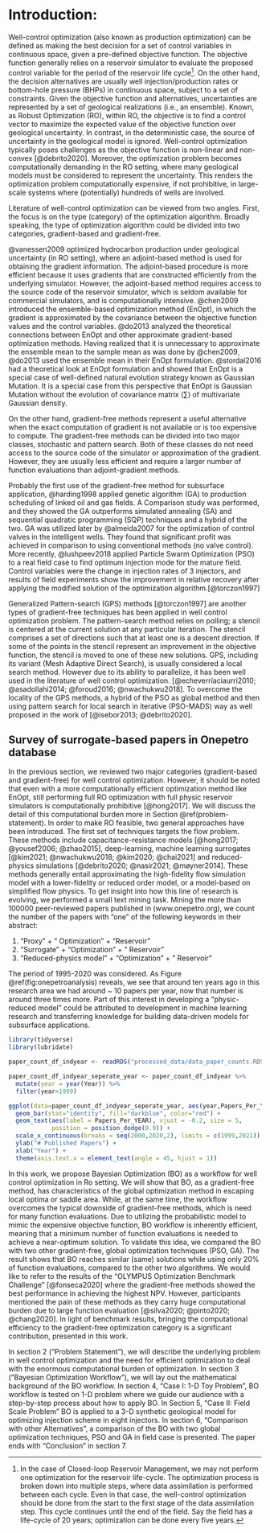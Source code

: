 
# Introduction:

\doublespacing

Well-control optimization (also known as production optimization) can be defined as making the best decision for a set of control variables in continuous space, given a pre-defined objective function. The objective function generally relies on a reservoir simulator to evaluate the proposed control variable for the period of the reservoir life cycle[^1]. On the other hand, the decision alternatives are usually well injection/production rates or bottom-hole pressure (BHPs) in continuous space, subject to a set of constraints. Given the objective function and alternatives, uncertainties are represented by a set of geological realizations (i.e., an ensemble). Known, as Robust Optimization (RO), within RO, the objective is to find a control vector to maximize the expected value of the objective function over geological uncertainty. In contrast, in the deterministic case, the source of uncertainty in the geological model is ignored. Well-control optimization typically poses challenges as the objective function is non-linear and non-convex [@debrito2020]. Moreover, the optimization problem becomes computationally demanding in the RO setting, where many geological models must be considered to represent the uncertainty. This renders the optimization problem computationally expensive, if not prohibitive, in large-scale systems where (potentially) hundreds of wells are involved.

[^1]: In the case of Closed-loop Reservoir Management, we may not perform one optimization for the reservoir life-cycle. The optimization process is broken down into multiple steps, where data assimilation is performed between each cycle. Even in that case, the well-control optimization should be done from the start to the first stage of the data assimilation step. This cycle continues until the end of the field. Say the field has a life-cycle of 20 years; optimization can be done every five years.

Literature of well-control optimization can be viewed from two angles. First, the focus is on the type (category) of the optimization algorithm. Broadly speaking, the type of optimization algorithm could be divided into two categories, gradient-based and gradient-free.

@vanessen2009 optimized hydrocarbon production under geological uncertainty (in RO setting), where an adjoint-based method is used for obtaining the gradient information. The adjoint-based procedure is more efficient because it uses gradients that are constructed efficiently from the underlying simulator. However, the adjoint-based method requires access to the source code of the reservoir simulator, which is seldom available for commercial simulators, and is computationally intensive. @chen2009 introduced the ensemble-based optimization method (EnOpt), in which the gradient is approximated by the covariance between the objective function values and the control variables. @do2013 analyzed the theoretical connections between EnOpt and other approximate gradient-based optimization methods. Having realized that it is unnecessary to approximate the ensemble mean to the sample mean as was done by @chen2009, @do2013 used the ensemble mean in their EnOpt formulation. @stordal2016 had a theoretical look at EnOpt formulation and showed that EnOpt is a special case of well-defined natural evolution strategy known as Gaussian Mutation. It is a special case from this perspective that EnOpt is Gaussian Mutation without the evolution of covariance matrix $(\sum)$ of multivariate Gaussian density.

On the other hand, gradient-free methods represent a useful alternative when the exact computation of gradient is not available or is too expensive to compute. The gradient-free methods can be divided into two major classes, stochastic and pattern search. Both of these classes do not need access to the source code of the simulator or approximation of the gradient. However, they are usually less efficient and require a larger number of function evaluations than adjoint-gradient methods.

Probably the first use of the gradient-free method for subsurface application, @harding1998 applied genetic algorithm (GA) to production scheduling of linked oil and gas fields. A Comparison study was performed, and they showed the GA outperforms simulated annealing (SA) and sequential quadratic programming (SQP) techniques and a hybrid of the two. GA was utilized later by @almeida2007 for the optimization of control valves in the intelligent wells. They found that significant profit was achieved in comparison to using conventional methods (no valve control). More recently, @lushpeev2018 applied Particle Swarm Optimization (PSO) to a real field case to find optimum injection mode for the mature field. Control variables were the change in injection rates of 3 injectors, and results of field experiments show the improvement in relative recovery after applying the modified solution of the optimization algorithm.[@torczon1997]

Generalized Pattern-search (GPS) methods [@torczon1997] are another types of gradient-free techniques has been applied in well control optimization problem. The pattern-search method relies on polling; a stencil is centered at the current solution at any particular iteration. The stencil comprises a set of directions such that at least one is a descent direction. If some of the points in the stencil represent an improvement in the objective function, the stencil is moved to one of these new solutions. GPS, including its variant (Mesh Adaptive Direct Search), is usually considered a local search method. However due to its ability to parallelize, it has been well used in the literature of well control optimization. [@echeverríaciaurri2010; @asadollahi2014; @foroud2016; @nwachukwu2018]. To overcome the locality of the GPS methods, a hybrid of the PSO as global method and then using pattern search for local search in iterative (PSO-MADS) way as well proposed in the work of [@isebor2013; @debrito2020].

## Survey of surrogate-based papers in Onepetro database

In the previous section, we reviewed two major categories (gradient-based and gradient-free) for well control optimization. However, it should be noted that even with a more computationally efficient optimization method like EnOpt, still performing full RO optimization with full physic reservoir simulators is computationally prohibitive [@hong2017]. We will discuss the detail of this computational burden more in Section \@ref(problem-statement). In order to make RO feasible, two general approaches have been introduced. The first set of techniques targets the flow problem. These methods include capacitance-resistance models [@hong2017; @yousef2006; @zhao2015], deep-learning, machine learning surrogates [@kim2021; @nwachukwu2018; @kim2020; @chai2021] and reduced-physics simulations [@debrito2020; @nasir2021; @møyner2014]. These methods generally entail approximating the high-fidelity flow simulation model with a lower-fidelity or reduced order model, or a model-based on simplified flow physics. To get insight into how this line of research is evolving, we performed a small text mining task. Mining the more than 100000 peer-reviewed papers published in (www.onepetro.org), we count the number of the papers with "one" of the following keywords in their abstract:

1.  "Proxy" + " Optimization" + "Reservoir"
2.  "Surrogate" + "Optimization" + " Reservoir"
3.  "Reduced-physics model" + "Optimization" + " Reservoir"

The period of 1995-2020 was considered. As Figure \@ref(fig:onepetroanalysis) reveals, we see that around ten years ago in this research area we had around \~ 10 papers per year, now that number is around three times more. Part of this interest in developing a "physic-reduced model" could be attributed to development in machine learning research and transferring knowledge for building data-driven models for subsurface applications.

```r

library(tidyverse)
library(lubridate)

paper_count_df_indyear <- readRDS("processed_data/data_paper_counts.RDS")

paper_count_df_indyear_seperate_year <- paper_count_df_indyear %>% 
  mutate(year = year(Year)) %>% 
  filter(year>1999)

ggplot(data=paper_count_df_indyear_seperate_year, aes(year,Papers_Per_YEAR)) +
  geom_bar(stat="identity", fill="darkblue", color="red") +
  geom_text(aes(label = Papers_Per_YEAR), vjust = -0.2, size = 5,
            position = position_dodge(0.9)) +
  scale_x_continuous(breaks = seq(2000,2020,2), limits = c(1999,2021)) +
  ylab("# Published Papers") +
  xlab("Year") +
  theme(axis.text.x = element_text(angle = 45, hjust = 1))

```

In this work, we propose Bayesian Optimization (BO) as a workflow for well control optimization in Ro setting. We will show that BO, as a gradient-free method, has characteristics of the global optimization method in escaping local optima or saddle area. While, at the same time, the workflow overcomes the typical downside of gradient-free methods, which is need for many function evaluations. Due to utilizing the probabilistic model to mimic the expensive objective function, BO workflow is inherently efficient, meaning that a minimum number of function evaluations is needed to achieve a near-optimum solution. To validate this idea, we compared the BO with two other gradient-free, global optimization techniques (PSO, GA). The result shows that BO reaches similar (same) solutions while using only 20% of function evaluations, compared to the other two algorithms. We would like to refer to the results of the "OLYMPUS Optimization Benchmark Challenge" [@fonseca2020] where the gradient-free methods showed the best performance in achieving the highest NPV. However, participants mentioned the pain of these methods as they carry huge computational burden due to large function evaluation [@silva2020; @pinto2020; @chang2020]. In light of benchmark results, bringing the computational efficiency to the gradient-free optimization category is a significant contribution, presented in this work.

In section 2 ("Problem Statement"), we will describe the underlying problem in well control optimization and the need for efficient optimization to deal with the enormous computational burden of optimization. In section 3 ("Bayesian Optimization Workflow"), we will lay out the mathematical background of the BO workflow. In section 4, "Case I: 1-D Toy Problem", BO workflow is tested on 1-D problem where we guide our audience with a step-by-step process about how to apply BO. In Section 5, "Case II: Field Scale Problem" BO is applied to a 3-D synthetic geological model for optimizing injection scheme in eight injectors. In section 6, "Comparison with other Alternatives", a comparison of the BO with two global optimization techniques, PSO and GA in field case is presented. The paper ends with "Conclusion" in section 7.

<!-- -   small function value f(x) with least search cost there are two conflicting objectives -->

<!-- -   Global Optimiation [\^1] -->

<!-- While developing a field, prediction of reservoir response to change in the variable is an am important factor to have an efficient reservoir management. The field of reservoir engineering is rich in the development and application of full-physics numerical simulations for forward modeling. However, the computational power needed to run such numerical simulators most of the time is huge. Especially, the framework of the Robust Optimization where uncertainty are considered through multiple of geological realization (thousand or multi-thousand), the practical applicability of such forward modeling is considerably limited. To address this challenge, the proxy-modeling for reservoir managemnet has emerged to reduce the cost of forward simulation. The root of this field goes back to the work of the [@bruce1943] where the analogy between flow of electricty in tthorugh te electrical device and the response of the reservoir was constructed. [@albertoni2003] Proposed the a Multivariate Linear Regression (MLR) to estimate the production from the well, where it claimed that total production at each is linear combination of injection rates with diffusitivity filter. Building on the work of [@albertoni2003], [@yousef2006] proposed a new procedure to quantify communication between wells, where for each injector/producer pair, two coefficients, capacitance to quantify connectivity and time constant to quantify the degree of fluid storage were considered. [@sayarpour2008] used superposition in time to analytically solve the numerical integration in CRM. [@zhao2015](Zhao et al. 2015) articulated that CRM models are not applicable when production rates change significantly, mainly due to those models neglect to include intearction of production-production and injector-injector pair well. Formulating the model in the framework titled INSIM (interwell numerical simulation model), it was used as efficient replacement to reservoir simulator when history-matching phase rate data or water-cut data obtained during water flooding operations. -->

<!-- Seperatley, in sake of utilization of recent advancemnet in the world of Information technology, couple of reaserach has been don eon the development of "Surrogate Reservoir Models" - [@mohaghegh2006] proposed the workflow for SRM model where Fuzzy Paatern Recognition (FPR) technology was dimensionality reduction, in both static and dynamic parameters of the reservir . Key Performance Indicator (KPI) was used to select the most important variable.- [@sampaio2009] tried on use of feed-forward neural networks as nonlinear proxies of reservoir response. A few set of rock and fluid properties were considere a input (porosity, permeability in "x" direction, permeability in "y" direction, and rock compressibility) where in developing the neural network model, only one hidden layer was used. flow proxy modeling to replace full simulation in history matching, and built the proxy with a single hidden layer artificial neural network (ANN). To predict the oil production from the SAGD rocess, (Fedutenko et al. 2014) [@fedutenko2014]employed the RBF Neural Network to predict the cumulative oil production over the time horizon of production (10 years) . <!--#  -->
